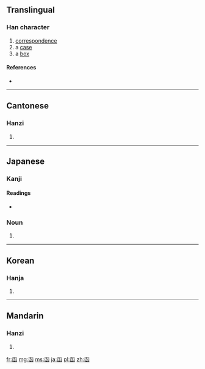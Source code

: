 {{also|凾}}
==Translingual==

===Han character===
{{Han char|rn=17|rad=凵|as=06|sn=8|four=1077<sub>2</sub>|canj=山弓水 (UNE), 弓山水 (NUE)}}

# [[correspondence]]
# a [[case]]
# a [[box]]

====References====
* {{Han ref|kx=0135.160|dkj=01826|dj=0303.100|hdz=10309.090|uh=51FD|ud=20989|bh=A8E7|bd=43239}}

----

==Cantonese==

===Hanzi===
{{yue-hanzi|jyut=|y=haam4}}

# {{defn|lang=yue|sort=凵06}}

----

==Japanese==

===Kanji===
{{ja-kanji|grade=|rs=凵06}}

====Readings====
* {{ja-readings|on=[[かん]] (kan)|kun=[[いれる]] (ireru), [[はこ]] (hako)}}

===Noun===
{{ja-noun|k|hira=はこ|rom=hako}} 

# {{alternative form of|箱|lang=ja}}

----

==Korean==

===Hanja===
{{ko-hanja|hangeul=함|rv=ham|mr=ham}}

# {{defn|lang=ko|sort=凵06}}

----

==Mandarin==

===Hanzi===
{{cmn-hanzi|pin=[[hán]] ([[han2]])|wg=han<sup>2</sup>}}

# {{defn|lang=cmn|sort=凵06}}

[[fr:函]]
[[mg:函]]
[[ms:函]]
[[ja:函]]
[[pl:函]]
[[zh:函]]